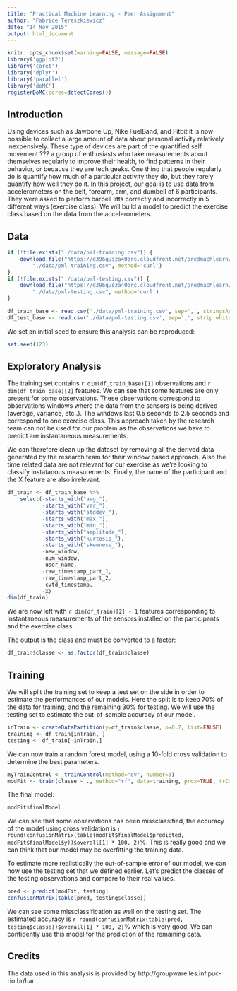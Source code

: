```yaml
---
title: "Practical Machine Learning - Peer Assignment"
author: "Fabrice Tereszkiewicz"
date: "14 Nov 2015"
output: html_document
---
```


```r
knitr::opts_chunk$set(warning=FALSE, message=FALSE)
library('ggplot2')
library('caret')
library('dplyr')
library('parallel')
library('doMC')
registerDoMC(cores=detectCores())
```

## Introduction

Using devices such as Jawbone Up, Nike FuelBand, and Fitbit it is now possible to collect a large amount of data about personal activity relatively inexpensively. These type of devices are part of the quantified self movement ??? a group of enthusiasts who take measurements about themselves regularly to improve their health, to find patterns in their behavior, or because they are tech geeks. One thing that people regularly do is quantify how much of a particular activity they do, but they rarely quantify how well they do it. In this project, our goal is to use data from accelerometers on the belt, forearm, arm, and dumbell of 6 participants. They were asked to perform barbell lifts correctly and incorrectly in 5 different ways (exercise class). We will build a model to predict the exercise class based on the data from the accelerometers.

## Data

```r
if (!file.exists("./data/pml-training.csv")) {
    download.file("https://d396qusza40orc.cloudfront.net/predmachlearn/pml-training.csv", 
        "./data/pml-training.csv", method='curl')
}
if (!file.exists("./data/pml-testing.csv")) {
    download.file("https://d396qusza40orc.cloudfront.net/predmachlearn/pml-testing.csv", 
        "./data/pml-testing.csv", method='curl')
}

df_train_base <- read.csv('./data/pml-training.csv', sep=',', stringsAsFactors = FALSE, strip.white = TRUE)
df_test_base <- read.csv('./data/pml-testing.csv', sep=',', strip.white = TRUE, stringsAsFactors = FALSE)
```

We set an initial seed to ensure this analysis can be reproduced:

```r
set.seed(123)
```

## Exploratory Analysis

The training set contains `r dim(df_train_base)[1]` observations and `r dim(df_train_base)[2]` features. We can see that some features are only present for some observations. These observations correspond to observations windows where the data from the sensors is being derived (average, variance, etc..). The windows last 0.5 seconds to 2.5 seconds and correspond to one exercise class. This approach taken by the research team can not be used for our problem as the observations we have to predict are instantaneous measurements.

We can therefore clean up the dataset by removing all the derived data generated by the research team for their window based approach. Also the time related data are not relevant for our exercise as we're looking to classify instatanous measurements. Finally, the name of the participant and the X feature are also irrelevant.

```r
df_train <- df_train_base %>%
    select(-starts_with("avg_"),
           -starts_with("var_"),
           -starts_with("stddev_"),
           -starts_with("max_"),
           -starts_with("min_"),
           -starts_with("amplitude_"),
           -starts_with("kurtosis_"),
           -starts_with("skewness_"),
           -new_window,
           -num_window,
           -user_name,
           -raw_timestamp_part_1,
           -raw_timestamp_part_2,
           -cvtd_timestamp,
           -X)
dim(df_train)
```

We are now left with `r dim(df_train)[2] - 1` features corresponding to instantaneous measurements of the sensors installed on the participants and the exercise class.

The output is the class and must be converted to a factor:

```r
df_train$classe <- as.factor(df_train$classe)
```

## Training

We will split the training set to keep a test set on the side in order to estimate the performances of our models. Here the split is to keep 70% of the data for training, and the remaining 30% for testing. We will use the testing set to estimate the out-of-sample accuracy of our model.

```r
inTrain <- createDataPartition(y=df_train$classe, p=0.7, list=FALSE)
training <- df_train[inTrain, ]
testing <- df_train[-inTrain,]
```

We can now train a random forest model, using a 10-fold cross validation to determine the best parameters.

```r
myTrainControl <- trainControl(method="cv", number=3)
modFit <- train(classe ~ ., method="rf", data=training, prox=TRUE, trControl = myTrainControl)
```

The final model:

```r
modFit$finalModel
```

We can see that some observations has been missclassified, the accuracy of the model using cross validation is `r round(confusionMatrix(table(modFit$finalModel$predicted, modFit$finalModel$y))$overall[1] * 100, 2)`%. This is really good and we can think that our model may be overfitting the training data.

To estimate more realistically the out-of-sample error of our model, we can now use the testing set that we defined earlier. Let's predict the classes of the testing observations and compare to their real values.

```r
pred <- predict(modFit, testing)
confusionMatrix(table(pred, testing$classe))
```

We can see some missclassification as well on the testing set. The estimated accuracy is `r round(confusionMatrix(table(pred, testing$classe))$overall[1] * 100, 2)`% which is very good. We can confidently use this model for the prediction of the remaining data.

## Credits

The data used in this analysis is provided by http://groupware.les.inf.puc-rio.br/har .